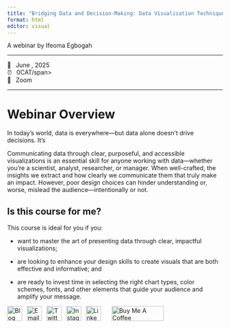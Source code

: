 ```yaml
---
title: "Bridging Data and Decision-Making: Data Visualization Techniques with R"
format: html
editor: visual
---
```


A webinar by Ifeoma Egbogah

--------------------------------------------------------------------------------

<span class='code'>📆 &ensp;June , 2025</span>\
<span class='code'>⏰ &ensp;0CAT/span>\
<span class='code'>🏨 &ensp;Zoom</span>\

--------------------------------------------------------------------------------

# Webinar Overview

In today’s world, data is everywhere—but data alone doesn’t drive decisions. It's 

Communicating data through clear, purposeful, and accessible visualizations is an essential skill for anyone working with data—whether you're a scientist, analyst, researcher, or manager. When well-crafted, the insights we extract and how clearly we communicate them that truly make an impact. However, poor design choices can hinder understanding or, worse, mislead the audience—intentionally or not.

## Is this course for me?

This course is ideal for you if you:

* want to master the art of presenting data through clear, impactful visualizations;

* are looking to enhance your design skills to create visuals that are both effective and informative; and

* are ready to invest time in selecting the right chart types, color schemes, fonts, and other elements that guide your audience and amplify your message.



<div align="center">
<a href="https://ifeoma-egbogah.netlify.app/blog/"><img border="0" alt="Blog" src="https://assets.dryicons.com/uploads/icon/svg/4926/home.svg" width="35" height="35"></a>&ensp;
<a href="mailto:negbogah@gmail.com"><img border="0" alt="Email" src="https://assets.dryicons.com/uploads/icon/svg/8009/02dc3a5c-6504-4347-85fb-3f510cfecc45.svg" width="35" height="35"></a>&ensp;
<a href="https://twitter.com/negbogah"><img border="0" alt="Twitter" src="https://assets.dryicons.com/uploads/icon/svg/8385/c23f7ffc-ca8d-4246-8978-ce9f6d5bcc99.svg" width="35" height="35"></a>&ensp; 
<a href="https://www.instagram.com/ifyegbogah/"><img border="0" alt="Instagram" src="https://assets.dryicons.com/uploads/icon/svg/8330/62263227-bb78-4b42-a9a9-e222e0cc7b97.svg" width="35" height="35"></a>&ensp;
<a href="https://www.linkedin.com/in/ifeoma-egbogah-a88527110/"><img border="0" alt="LinkedIn" src="https://assets.dryicons.com/uploads/icon/svg/8337/a347cd89-1662-4421-be90-58e5e8004eae.svg" width="35" height="35"></a>&ensp;&emsp;
<a href="https://www.buymeacoffee.com/z3tt" target="_blank"><img src="https://www.buymeacoffee.com/assets/img/guidelines/download-assets-sm-1.svg" alt="Buy Me A Coffee" style="height: 35px !important;width: 122px !important;" ></a>
</div>